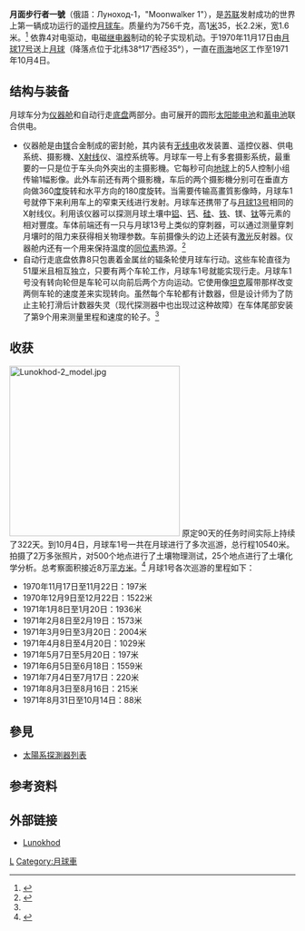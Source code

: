 '''月面步行者一號'''（俄語：Луноход-1，"Moonwalker 1"），是[[苏联|苏联]]发射成功的世界上第一辆成功运行的遥控[[月球车|月球车]]。质量约为756千克，高1[[米_(單位)|米]]35，长2.2米，宽1.6米。<ref>{{Cite web |url=http://why.eastday.com/q/20070401/u1a277823.html |title="上海版"月球车首度亮相 |access-date=2009-02-12 |archive-date=2016-03-04 |archive-url=https://web.archive.org/web/20160304191551/http://why.eastday.com/q/20070401/u1a277823.html |dead-url=no }}</ref> 依靠4对电驱动，电磁[[继电器|继电器]]制动的轮子实现机动。于1970年11月17日由[[月球17号|月球17号]]送上[[月球|月球]]（降落点位于北纬38°17'西经35°），一直在[[雨海|雨海]]地区工作至1971年10月4日。

==结构与装备==
月球车分为[[仪器舱|仪器舱]]和自动行走[[底盘|底盘]]两部分。由可展开的圆形[[太阳能电池|太阳能电池]]和[[蓄电池|蓄电池]]联合供电。
*仪器舱是由[[镁|镁]]合金制成的密封舱，其内装有[[无线电|无线电]]收发装置、遥控仪器、供电系统、摄影機、[[X射线|X射线]]仪、温控系统等。月球车一号上有多套摄影系统，最重要的一只是位于车头向外突出的主摄影機。它每秒可向[[地球|地球]]上的5人控制小组传输1幅影像。此外车前还有两个摄影機，车后的两个摄影機分别可在垂直方向做360[[度|度]]旋转和水平方向的180度旋转。当需要传输高畫質影像時，月球车1号就停下来利用车上的窄束天线进行发射。月球车还携带了与[[月球13号|月球13号]]相同的X射线仪。利用该仪器可以探测月球土壤中[[铝|铝]]、[[钙|钙]]、[[硅|硅]]、[[铁|铁]]、镁、[[钛|钛]]等元素的相对豐度。车体前端还有一只与月球13号上类似的穿刺器，可以通过测量穿刺月壤时的阻力来获得相关物理参数。车前摄像头的边上还装有[[激光|激光]]反射器。仪器舱内还有一个用来保持温度的[[同位素|同位素]]热源。<ref name="网易月球-17号">{{Cite web |url=http://news.163.com/07/1016/13/3QUAJP0600012D3N.html |title=网易“月球”-17号 |access-date=2009-02-12 |archive-date=2020-10-20 |archive-url=https://web.archive.org/web/20201020224713/http://news.163.com/07/1016/13/3QUAJP0600012D3N.html |dead-url=no }}</ref>
*自动行走底盘依靠8只包裹着金属丝的辐条轮使月球车行动。这些车轮直径为51厘米且相互独立，只要有两个车轮工作，月球车1号就能实现行走。月球车1号没有转向轮但是车轮可以向前后两个方向运动。它使用像[[坦克|坦克]]履带那样改变两侧车轮的速度差来实现转向。虽然每个车轮都有计数器，但是设计师为了防止主轮打滑后计数器失灵（现代探测器中也出现过这种故障）在车体尾部安装了第9个用来测量里程和速度的轮子。<ref name="网易月球-17号"/>

==收获==
[[File:Lunokhod-2_model.jpg|300px]]
原定90天的任务时间实际上持续了322天。到10月4日，月球车1号一共在月球进行了多次巡游，总行程10540米。拍摄了2万多张照片，对500个地点进行了土壤物理测试，25个地点进行了土壤化学分析。总考察面积接近8万[[平方米|平方米]]。<ref>{{Cite web |url=http://www.china.com.cn/tech/zhuanti/tygc/2007-10/13/content_9045082.htm |title=月球上的第一辆月球车：“月行者”-1号 |access-date=2009-02-13 |archive-date=2020-10-30 |archive-url=https://web.archive.org/web/20201030170547/http://www.china.com.cn/tech/zhuanti/tygc/2007-10/13/content_9045082.htm |dead-url=no }}</ref>
月球1号各次巡游的里程如下：
*1970年11月17日至11月22日：197米
*1970年12月9日至12月22日：1522米
*1971年1月8日至1月20日：1936米
*1971年2月8日至2月19日：1573米
*1971年3月9日至3月20日：2004米
*1971年4月8日至4月20日：1029米
*1971年5月7日至5月20日：197米
*1971年6月5日至6月18日：1559米
*1971年7月4日至7月17日：220米
*1971年8月3日至8月16日：215米
*1971年8月31日至10月14日：88米

==參見==
{{Portal box|月球|航天}}
*[[太陽系探測器列表|太陽系探測器列表]]

==参考资料==
{{Reflist}}

==外部链接==
*[https://web.archive.org/web/20090731231546/http://www.astronautix.com/craft/lunokhod.htm Lunokhod]

{{月球任务}}

[[Category:月球航天器|L]]
[[Category:月球車|Category:月球車]]